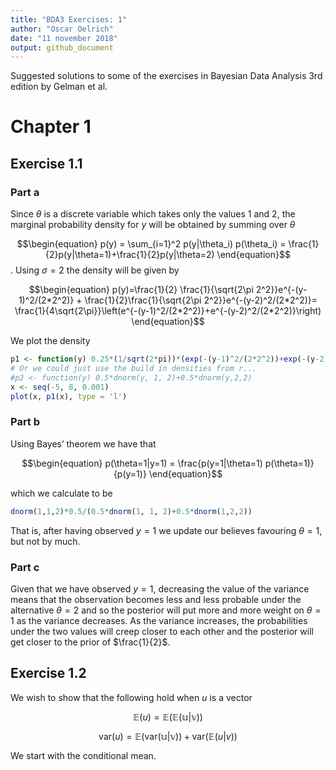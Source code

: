 ```yaml
---
title: "BDA3 Exercises: 1"
author: "Oscar Oelrich"
date: "11 november 2018"
output: github_document
---
```




Suggested solutions to some of the exercises in Bayesian Data Analysis 3rd edition by Gelman et al.

# Chapter 1

## Exercise 1.1

### Part a

Since $\theta$ is a discrete variable which takes only the values $1$ and $2$, the marginal probability density for $y$ will be obtained by summing over $\theta$

$$\begin{equation}
p(y) = \sum_{i=1}^2 p(y|\theta_i) p(\theta_i) = \frac{1}{2}p(y|\theta=1)+\frac{1}{2}p(y|\theta=2)
\end{equation}$$
. Using $\sigma=2$ the density will be given by

$$\begin{equation}
p(y)=\frac{1}{2} \frac{1}{\sqrt{2\pi 2^2}}e^{-(y-1)^2/(2*2^2)}   + \frac{1}{2}\frac{1}{\sqrt{2\pi 2^2}}e^{-(y-2)^2/(2*2^2)}= \frac{1}{4\sqrt{2\pi}}\left(e^{-(y-1)^2/(2*2^2)}+e^{-(y-2)^2/(2*2^2)}\right)
\end{equation}$$

We plot the density

```r
p1 <- function(y) 0.25*(1/sqrt(2*pi))*(exp(-(y-1)^2/(2*2^2))+exp(-(y-2)^2/(2*2^2)))
# Or we could just use the build in densities from r...
#p2 <- function(y) 0.5*dnorm(y, 1, 2)+0.5*dnorm(y,2,2)
x <- seq(-5, 8, 0.001)
plot(x, p1(x), type = 'l')
```



### Part b

Using Bayes' theorem we have that

$$\begin{equation}
p(\theta=1|y=1) = \frac{p(y=1|\theta=1) p(\theta=1)}{p(y=1)}
\end{equation}$$

which we calculate to be

```r
dnorm(1,1,2)*0.5/(0.5*dnorm(1, 1, 2)+0.5*dnorm(1,2,2))
```

That is, after having observed $y=1$ we update our believes favouring $\theta=1$, but not by much.

### Part c


Given that we have observed $y=1$, decreasing the value of the variance means that the observation becomes less and less probable under the alternative $\theta=2$ and so the posterior will put more and more weight on $\theta=1$ as the variance decreases. As the variance increases, the probabilities under the two values will creep closer to each other and the posterior will get closer to the prior of $\frac{1}{2}$.

## Exercise 1.2

We wish to show that the following hold when $u$ is a vector

$$\begin{equation}
\mathbb{E}(u) = \mathbb{E(\mathbb{E}(u|v))}
\end{equation}$$

$$\begin{equation}
\text{var}(u) = \mathbb{E(\text{var}(u|v))}+\text{var}(\mathbb{E}(u|v))
\end{equation}$$

We start with the conditional mean. 
